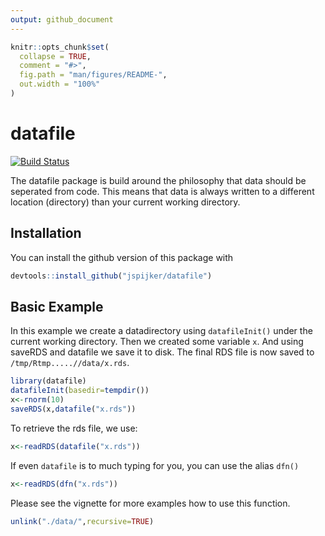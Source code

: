 ```yaml
---
output: github_document
---
```


<!-- README.md is generated from README.Rmd. Please edit that file -->

```r
knitr::opts_chunk$set(
  collapse = TRUE,
  comment = "#>",
  fig.path = "man/figures/README-",
  out.width = "100%"
)
```
# datafile

<!-- badges: start -->
[![Build Status](https://travis-ci.org/jspijker/datafile.png?branch=master)](https://travis-ci.org/jspijker/datafile)
<!-- badges: end -->


The datafile package is build around the philosophy that data should
be seperated from code. This means that data is always written to a
different location (directory) than your current working directory.

## Installation

You can install the github version of this package with

```r
devtools::install_github("jspijker/datafile")
```

## Basic Example

In this example we create a datadirectory using `datafileInit()` under
the current working directory. Then we created some variable `x`. And
using saveRDS and datafile we save it to disk. The final RDS file is
now saved to `/tmp/Rtmp.....//data/x.rds`. 


```r
library(datafile)
datafileInit(basedir=tempdir()) 
x<-rnorm(10)
saveRDS(x,datafile("x.rds"))

```
To retrieve the rds file, we use:

```r
x<-readRDS(datafile("x.rds"))
```

If even `datafile` is to much typing for you, you can use the alias
`dfn()`

```r
x<-readRDS(dfn("x.rds"))

```

Please see the vignette for more examples how to use this function.



```r
unlink("./data/",recursive=TRUE)
```
